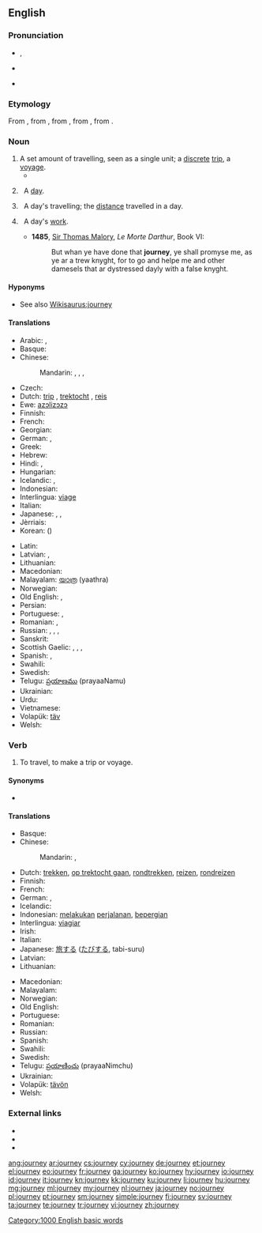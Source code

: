 ==English==
{{wikipedia}}

===Pronunciation===
* {{IPA|/ˈdʒɜː(ɹ)ni/}}, {{X-SAMPA|/"dZ3:(r\)ni/}}
* {{audio|en-us-journey.ogg|Audio (US)}}
* {{audio|En-uk-a journey.ogg|Audio (UK)}}
*: {{rhymes|ɜː(ɹ)ni}}

===Etymology===
From {{etyl|enm|en}} {{term|journee|lang=enm}}, from {{etyl|fro|en}} {{term|lang=fro|jornee}}, from {{etyl|ML.|en}} {{term|lang=la|diurnata||a day's work, a day's journey, a fixed day, a day}}, from {{etyl|la|en}} {{term|lang=la|diurnus||daily}}, from {{term|dies|diēs|day|lang=la}}.

===Noun===
{{en-noun}}

# A set amount of travelling, seen as a single unit; a [[discrete]] [[trip]], a [[voyage]].
#*{{quote-magazine|year=2012|month=March-April
|author=[[w:Terry Sejnowski|Terrence J. Sejnowski]]
|title=Well-connected Brains
|volume=100|issue=2|page=171
|magazine={{w|American Scientist}}
|url=http://www.americanscientist.org/bookshelf/pub/well-connected-brains
|passage=Creating a complete map of the human connectome would therefore be a monumental milestone but not the end of the '''journey''' to understanding how our brains work.}}
# {{context|obsolete|lang=en}} &nbsp; A [[day]].
# {{context|obsolete|lang=en}} &nbsp; A day's travelling; the [[distance]] travelled in a day.
# {{context|obsolete|lang=en}} &nbsp; A day's [[work]].
#* '''1485''', [[w:Thomas Malory|Sir Thomas Malory]], ''Le Morte Darthur'', Book VI:
#*: But whan ye have done that '''journey''', ye shall promyse me, as ye ar a trew knyght, for to go and helpe me and other damesels that ar dystressed dayly with a false knyght.

====Hyponyms====
* See also [[Wikisaurus:journey]]

====Translations====
{{trans-top|trip, a voyage}}
* Arabic: {{t-|ar|رحلة|f|tr=ríḥla}}, {{t-|ar|سفر|m|tr=sáfar|sc=Arab}}
* Basque: {{t+|eu|bidaia}}
* Chinese:
*: Mandarin: {{t-|cmn|旅游|tr=lǚyóu|sc=Hani}}, {{t-|cmn|旅行|tr=lǚxíng|sc=Hani}}, {{t|cmn|旅途|tr=lǚtú|sc=Hani}}, {{t|cmn|旅程|tr=lǚchéng|sc=Hani}}
* Czech: {{t+|cs|cesta|f}}
* Dutch: [[trip]] {{f}}, [[trektocht]] {{f}}, [[reis]] {{f}}
* Ewe: [[azɔlizɔzɔ]]
* Finnish: {{t+|fi|matka}}
* French: {{t+|fr|voyage|m}}
* Georgian: {{t-|ka|მგზავრობა|tr=mgzavroba|sc=Geor}}
* German: {{t+|de|Reise|f}}, {{t+|de|Tour|f}}
* Greek: {{t+|el|ταξίδι|n|tr=taxidi}}
* Hebrew: {{t-|he|מסע|m|tr=masa|sc=Hebr}}
* Hindi: {{t-|hi|यात्रा|f|tr=yātrā|sc=Deva}}, {{t+|hi|सफ़र|m|tr=safar|sc=Deva}}
* Hungarian: {{t+|hu|utazás}}
* Icelandic: {{t+|is|leiðangur}}, {{t+|is|ferð}}
* Indonesian: {{t+|id|jalan|alt=perjalanan}}
* Interlingua: [[viage]]
* Italian: {{t+|it|viaggio}}
* Japanese: {{t+|ja|旅行|tr=りょこう, ryokō}},  {{t+|ja|旅|tr=[[たび]], tabi}},  {{t-|ja|ツアー|tr=tsuā}}
* Jèrriais: {{tø|roa-jer|viage|m}}
* Korean: {{t+|ko|여행|tr=yeohaeng|sc=Kore}} ({{t+|ko|旅行|sc=Kore}})
{{trans-mid}}
* Latin: {{t+|la|iter}}
* Latvian: {{t-|lv|brauciens|m}}, {{t-|lv|ceļojums|m}}
* Lithuanian: {{t+|lt|kelionė|f}}
* Macedonian: {{t-|mk|патување|n|tr=patúvanje|sc=Cyrl}}
* Malayalam: [[യാത്ര]] (yaathra)
* Norwegian: {{t+|no|reise}}
* Old English: {{t-|ang|siþ|m|alt=sīþ}}, {{t-|ang|faru|f}}
* Persian: {{t+|fa|سفر|tr=safar|sc=fa-Arab}}
* Portuguese: {{t+|pt|jornada|f}}, {{t+|pt|viagem|f}}
* Romanian: {{t-|ro|voiaj|n}}, {{t-|ro|călătorie|f}}
* Russian: {{t+|ru|путешествие|n|tr=putešéstvije}},  {{t+|ru|поездка|f|tr=pojézdka}},  {{qualifier|indeclinable}} {{t+|ru|турне|n|tr=turné}},  {{t+|ru|вояж|m|tr=vojáž}}
* Sanskrit: {{t-|sa|यात्रा|tr=yātrā|sc=Deva}}
* Scottish Gaelic: {{t-|gd|slighe|f}},  {{t-|gd|cuairt|f}},  {{t-|gd|turas|m}}, {{t-|gd|taisteal|m}}
* Spanish: {{t+|es|viaje|m}},  {{t-|es|jornada}}
* Swahili: {{t+|sw|safari}}
* Swedish: {{t+|sv|resa|c}}
* Telugu: [[ప్రయాణము]] (prayaaNamu)
* Ukrainian: {{t-|uk|подорож|f|tr=podoróž|sc=Cyrl}}
* Urdu: {{t-|ur|سفر|m|tr=safar|sc=ur-Arab}}
* Vietnamese: {{t+|vi|hành trình|alt=cuộc hành trình}}
* Volapük: [[täv]]
* Welsh: {{t+|cy|taith|f}}
{{trans-bottom}}

===Verb===
{{en-verb}}

# To travel, to make a trip or voyage.

====Synonyms====
* {{l|en|wayfare}}

====Translations====
{{trans-top|to travel, to make a trip or voyage}}
* Basque: {{t+|eu|bidaiatu}}
* Chinese:
*: Mandarin: {{t-|cmn|旅游|tr=lǚyóu|sc=Hani}}, {{t-|cmn|旅行|tr=lǚxíng|sc=Hani}}
* Dutch: [[trekken]], [[op trektocht gaan]], [[rondtrekken]], [[reizen]], [[rondreizen]]
* Finnish: {{t+|fi|matkustaa}}
* French: {{t+|fr|voyager}}
* German: {{t+|de|reisen}}, {{t+|de|verreisen}}
* Icelandic: {{t+|is|ferðast}}
* Indonesian: [[laku|melakukan]] [[jalan|perjalanan]], [[pergi|bepergian]]
* Interlingua: [[viagiar]]
* Irish: {{t-|ga|eachtraigh}}
* Italian: {{t+|it|viaggiare}}
* Japanese: [[旅]]する ([[たび]]する, tabi-suru)
* Latvian: {{t-|lv|ceļot}}
* Lithuanian: {{t-|lt|keliauti}}
{{trans-mid}}
* Macedonian: {{t-|mk|патува|tr=pátuva|sc=Cyrl}}
* Malayalam: {{t+|ml|സഞ്ചാരം|tr=sancharam|sc=Mlym}}
* Norwegian: {{t+|no|reise}}
* Old English: {{t-|ang|siþian|alt=sīþian}}
* Portuguese: {{t+|pt|viajar}}
* Romanian: {{t+|ro|călători}}
* Russian: {{t+|ru|путешествовать|sc=Cyrl}}
* Spanish: {{t+|es|viajar}}
* Swahili: {{t-|sw|safiri}}
* Swedish: {{t+|sv|resa}}
* Telugu: [[ప్రయాణించు]] (prayaaNimchu)
* Ukrainian: {{t-|uk|подорожувати|sc=Cyrl}}
* Volapük: [[tävön]]
* Welsh: {{t+|cy|teithio}}
{{trans-bottom}}

===External links===
* {{R:Webster 1913}}
* {{R:Century 1911}}
* {{R:OneLook}}

[[Category:1000 English basic words]]

[[ang:journey]]
[[ar:journey]]
[[cs:journey]]
[[cy:journey]]
[[de:journey]]
[[et:journey]]
[[el:journey]]
[[eo:journey]]
[[fr:journey]]
[[ga:journey]]
[[ko:journey]]
[[hy:journey]]
[[io:journey]]
[[id:journey]]
[[it:journey]]
[[kn:journey]]
[[kk:journey]]
[[ku:journey]]
[[li:journey]]
[[hu:journey]]
[[mg:journey]]
[[ml:journey]]
[[my:journey]]
[[nl:journey]]
[[ja:journey]]
[[no:journey]]
[[pl:journey]]
[[pt:journey]]
[[sm:journey]]
[[simple:journey]]
[[fi:journey]]
[[sv:journey]]
[[ta:journey]]
[[te:journey]]
[[tr:journey]]
[[vi:journey]]
[[zh:journey]]